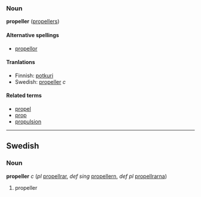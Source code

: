 ===Noun===
'''propeller''' ([[propellers]])

====Alternative spellings====
*[[propellor]]

====Tranlations====

*Finnish: [[potkuri]]
*Swedish: [[propeller]] ''c''

====Related terms====
*[[propel]]
*[[prop]]
*[[propulsion]]


----
==Swedish==
===Noun===
'''propeller''' ''c'' (''pl'' [[propellrar]], ''def sing'' [[propellern]], ''def pl'' [[propellrarna]])

# propeller